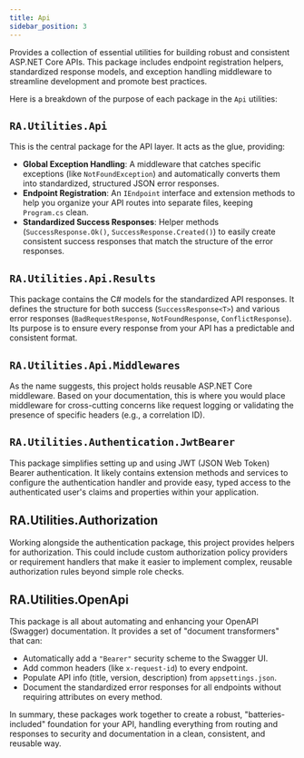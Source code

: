 ```yaml
---
title: Api
sidebar_position: 3
---
```


Provides a collection of essential utilities for building robust and consistent ASP.NET Core APIs.
This package includes endpoint registration helpers, standardized response models, and exception handling middleware to streamline development and promote best practices.

Here is a breakdown of the purpose of each package in the `Api` utilities:

## `RA.Utilities.Api`
This is the central package for the API layer. It acts as the glue, providing:

* **Global Exception Handling**: A middleware that catches specific exceptions (like `NotFoundException`) and automatically converts them into standardized, structured JSON error responses.
* **Endpoint Registration**: An `IEndpoint` interface and extension methods to help you organize your API routes into separate files, keeping `Program.cs` clean.
* **Standardized Success Responses**: Helper methods (`SuccessResponse.Ok()`, `SuccessResponse.Created()`) to easily create consistent success responses that match the structure of the error responses.

## `RA.Utilities.Api.Results`
This package contains the C# models for the standardized API responses.
It defines the structure for both success (`SuccessResponse<T>`) and various error responses (`BadRequestResponse`, `NotFoundResponse`, `ConflictResponse`). Its purpose is to ensure every response from your API has a predictable and consistent format.

## `RA.Utilities.Api.Middlewares`
As the name suggests, this project holds reusable ASP.NET Core middleware.
Based on your documentation, this is where you would place middleware for cross-cutting concerns like request logging or validating the presence of specific headers (e.g., a correlation ID).

## `RA.Utilities.Authentication.JwtBearer`
This package simplifies setting up and using JWT (JSON Web Token) Bearer authentication.
It likely contains extension methods and services to configure the authentication handler and provide easy, typed access to the authenticated user's claims and properties within your application.

## RA.Utilities.Authorization
Working alongside the authentication package, this project provides helpers for authorization. This could include custom authorization policy providers or requirement handlers that make it easier to implement complex, reusable authorization rules beyond simple role checks.

## RA.Utilities.OpenApi
This package is all about automating and enhancing your OpenAPI (Swagger) documentation.
It provides a set of "document transformers" that can:

* Automatically add a `"Bearer"` security scheme to the Swagger UI.
* Add common headers (like `x-request-id`) to every endpoint.
* Populate API info (title, version, description) from `appsettings.json`.
* Document the standardized error responses for all endpoints without requiring attributes on every method.


In summary, these packages work together to create a robust, "batteries-included" foundation for your API, handling everything from routing and responses to security and documentation in a clean, consistent, and reusable way.


<br />
<br />


<DocCardList />